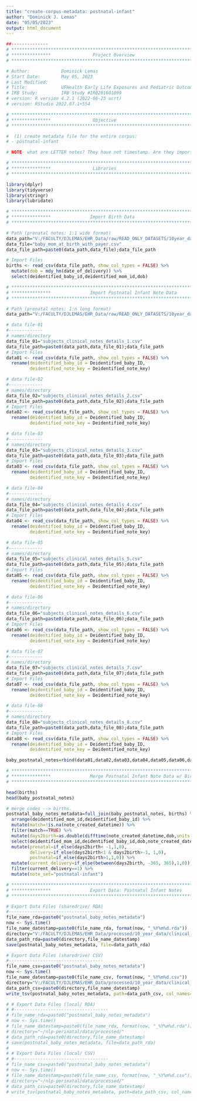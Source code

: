 ```yaml
---
title: "create-corpus-metadata: postnatal-infant"
author: "Dominick J. Lemas"
date: "05/05/2023"
output: html_document
---
```


```r
##-------------- 
# **************************************************************************** #
# ***************                Project Overview              
# **************************************************************************** #

# Author:            Dominick Lemas 
# Start Date:        May 05, 2023 
# Last Modified:     
# Title:             UFHealth Early Life Exposures and Pediatric Outcomes  
# IRB Study:         IRB Study #IRB201601899
# version: R version 4.2.1 (2022-06-23 ucrt) 
# version: RStudio 2022.07.1+554 

# **************************************************************************** #
# ***************                Objective                     
# **************************************************************************** #

#  (1) create metadata file for the entire corpus:
# - postnatal-infant 

# NOTE- what are LETTER notes? They have not timestamp. Are they important? Hard to link with specfic delivery without date. 

```


```r

# **************************************************************************** #
# ***************                Libraries                     
# **************************************************************************** #

library(dplyr)
library(tidyverse)
library(stringr)
library(lubridate)

```


```r

# **************************************************************************** #
# ***************               Import Birth Data
# **************************************************************************** #

# Path (prenatal notes: 1:1 wide format)
data_path="V:/FACULTY/DJLEMAS/EHR_Data/raw/READ_ONLY_DATASETS/10year_data/2021/dataset_09_2021/"
data_file="baby_mom_at_birth_with_payer.csv"
data_file_path=paste0(data_path,data_file);data_file_path

# Import Files
births <- read_csv(data_file_path, show_col_types = FALSE) %>%
  mutate(dob = mdy_hm(date_of_delivery)) %>%
  select(deidentified_baby_id,deidentified_mom_id,dob)

```

```r

# **************************************************************************** #
# ***************               Import Postnatal Infant Note Data
# **************************************************************************** #

# Path (prenatal notes: 1:n long format)
data_path="V:/FACULTY/DJLEMAS/EHR_Data/raw/READ_ONLY_DATASETS/10year_data/2021/dataset_11_2021/baby_subjects_clinical_notes_details/"

# data file-01
#-------------
# names/directory
data_file_01="subjects_clinical_notes_details_1.csv"
data_file_path=paste0(data_path,data_file_01);data_file_path
# Import Files
data01 <- read_csv(data_file_path, show_col_types = FALSE) %>%
  rename(deidentified_baby_id = Deidentified_baby_ID,
         deidentified_note_key = Deidentified_note_key) 

# data file-02
#-------------
# names/directory
data_file_02="subjects_clinical_notes_details_2.csv"
data_file_path=paste0(data_path,data_file_02);data_file_path
# Import Files
data02 <- read_csv(data_file_path, show_col_types = FALSE) %>%
  rename(deidentified_baby_id = Deidentified_baby_ID,
         deidentified_note_key = Deidentified_note_key) 

# data file-03
#-------------
# names/directory
data_file_03="subjects_clinical_notes_details_3.csv"
data_file_path=paste0(data_path,data_file_03);data_file_path
# Import Files
data03 <- read_csv(data_file_path, show_col_types = FALSE) %>%
  rename(deidentified_baby_id = Deidentified_baby_ID,
         deidentified_note_key = Deidentified_note_key) 

# data file-04
#-------------
# names/directory
data_file_04="subjects_clinical_notes_details_4.csv"
data_file_path=paste0(data_path,data_file_04);data_file_path
# Import Files
data04 <- read_csv(data_file_path, show_col_types = FALSE) %>%
  rename(deidentified_baby_id = Deidentified_baby_ID,
         deidentified_note_key = Deidentified_note_key) 

# data file-05
#-------------
# names/directory
data_file_05="subjects_clinical_notes_details_5.csv"
data_file_path=paste0(data_path,data_file_05);data_file_path
# Import Files
data05 <- read_csv(data_file_path, show_col_types = FALSE) %>%
  rename(deidentified_baby_id = Deidentified_baby_ID,
         deidentified_note_key = Deidentified_note_key) 

# data file-06
#-------------
# names/directory
data_file_06="subjects_clinical_notes_details_6.csv"
data_file_path=paste0(data_path,data_file_06);data_file_path
# Import Files
data06 <- read_csv(data_file_path, show_col_types = FALSE) %>%
  rename(deidentified_baby_id = Deidentified_baby_ID,
         deidentified_note_key = Deidentified_note_key) 

# data file-07
#-------------
# names/directory
data_file_07="subjects_clinical_notes_details_7.csv"
data_file_path=paste0(data_path,data_file_07);data_file_path
# Import Files
data07 <- read_csv(data_file_path, show_col_types = FALSE) %>%
  rename(deidentified_baby_id = Deidentified_baby_ID,
         deidentified_note_key = Deidentified_note_key) 

# data file-08
#-------------
# names/directory
data_file_08="subjects_clinical_notes_details_8.csv"
data_file_path=paste0(data_path,data_file_08);data_file_path
# Import Files
data08 <- read_csv(data_file_path, show_col_types = FALSE) %>%
  rename(deidentified_baby_id = Deidentified_baby_ID,
         deidentified_note_key = Deidentified_note_key) 

baby_postnatal_notes=rbind(data01,data02,data03,data04,data05,data06,data07,data08)

```

```r

# **************************************************************************** #
# ***************               Merge Postnatal Infant Note Data w/ Births
# **************************************************************************** #

head(births)
head(baby_postnatal_notes) 

# merge codes --> births. 
postnatal_baby_notes_metadata=full_join(baby_postnatal_notes, births) %>%
  arrange(deidentified_mom_id,deidentified_baby_id) %>%
  mutate(match=!is.na(note_created_datetime)) %>%
  filter(match==TRUE) %>%
  mutate(days2birth=as.double(difftime(note_created_datetime,dob,units ="days"))) %>%
  select(deidentified_mom_id,deidentified_baby_id,dob,note_created_datetime,days2birth,everything()) %>%
  mutate(prenatal=if_else(days2birth< -1,1,0),
         delivery=if_else(days2birth<1 & days2birth>-1, 1,0),
         postnatal=if_else(days2birth>1,1,0)) %>%
  mutate(current_delivery=if_else(between(days2birth, -365, 365),1,0)) %>%
  filter(current_delivery==1) %>%
  mutate(note_set="postnatal-infant")

```

```r

# **************************************************************************** #
# ***************               Export Data: Postnatal Infant Notes
# **************************************************************************** #

# Export Data Files (sharedrive/ RDA)
#------------------------------------
file_name_rda=paste0("postnatal_baby_notes_metadata")
now <- Sys.time()
file_name_datestamp=paste0(file_name_rda, format(now, "_%Y%m%d.rda"))
directory="V:/FACULTY/DJLEMAS/EHR_Data/processed/10_year_data/clinical_notes/"
data_path_rda=paste0(directory,file_name_datestamp)
save(postnatal_baby_notes_metadata, file=data_path_rda)

# Export Data Files (sharedrive/ CSV)
#------------------------------------
file_name_csv=paste0("postnatal_baby_notes_metadata")
now <- Sys.time()
file_name_datestamp=paste0(file_name_csv, format(now, "_%Y%m%d.csv"))
directory="V:/FACULTY/DJLEMAS/EHR_Data/processed/10_year_data/clinical_notes/"
data_path_csv=paste0(directory,file_name_datestamp)
write_tsv(postnatal_baby_notes_metadata, path=data_path_csv, col_names=TRUE)

# # Export Data Files (local/ RDA)
# #------------------------------------
# file_name_rda=paste0("postnatal_baby_notes_metadata")
# now <- Sys.time()
# file_name_datestamp=paste0(file_name_rda, format(now, "_%Y%m%d.rda"))
# directory="~/nlp-perinatal/data/processed/"
# data_path_rda=paste0(directory,file_name_datestamp)
# save(postnatal_baby_notes_metadata, file=data_path_rda)
# 
# # Export Data Files (local/ CSV)
# #------------------------------------
# file_name_csv=paste0("postnatal_baby_notes_metadata")
# now <- Sys.time()
# file_name_datestamp=paste0(file_name_csv, format(now, "_%Y%m%d.csv"))
# directory="~/nlp-perinatal/data/processed/"
# data_path_csv=paste0(directory,file_name_datestamp)
# write_tsv(postnatal_baby_notes_metadata, path=data_path_csv, col_names=TRUE)

```

